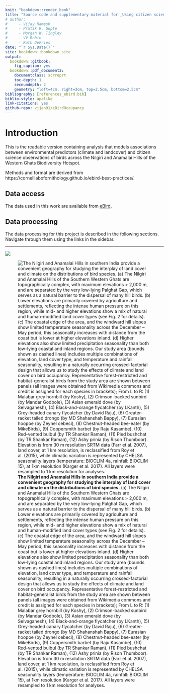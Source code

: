 ```yaml
--- 
knit: "bookdown::render_book"
title: "Source code and supplementary material for _Using citizen science to parse climatic and landcover influences on bird occupancy within a tropical biodiversity hotspot_"
# author: 
#     - Vijay Ramesh
#     - Pratik R. Gupte
#     - Morgan W. Tingley
#     - VV Robin
#     - Ruth DeFries
date: "`r Sys.Date()`"
site: bookdown::bookdown_site
output: 
  bookdown::gitbook:
    fig_caption: yes
  bookdown::pdf_document2:
    documentclass: scrreprt
    toc-depth: 1
    secnumdepth: 2
    geometry: "left=4cm, right=3cm, top=2.5cm, bottom=2.5cm"
bibliography: [references_ebird.bib]
biblio-style: apalike
link-citations: yes
github-repo: vjjan91/eBirdOccupancy
---
```


# Introduction

This is the readable version containing analysis that models associations between environmental predictors (climate and landcover) and citizen science observations of birds across the Nilgiri and Anamalai Hills of the Western Ghats Biodiversity Hotspot. 

Methods and format are derived from https://cornelllabofornithology.github.io/ebird-best-practices/.

## Data access

The data used in this work are available from [eBird](http://ebird.org/data/download).

## Data processing

The data processing for this project is described in the following sections. Navigate through them using the links in the sidebar.

---

![](figs/fig_01.png)

![**The Nilgiri and Anamalai Hills in southern India provide a convenient geography for studying the interplay of land cover and climate on the distributions of bird species.**
(a) The Nilgiri and Anamalai Hills of the Southern Western Ghats are topographically complex, with maximum elevations > 2,000 m, and are separated by the very low-lying Palghat Gap, which serves as a natural barrier to the dispersal of many hill birds. (b) Lower elevations are primarily covered by agriculture and settlements, reflecting the intense human pressure on this region, while mid- and higher elevations show a mix of natural and human-modified land cover types (see Fig. 2 for details). (c) The coastal edge of the area, and the windward hill slopes show limited temperature seasonality across the December – May period; this seasonality increases with distance from the coast but is lower at higher elevations inland. (d) Higher elevations also show limited precipitation seasonality than both low-lying coastal and inland regions. Our study area (bounds shown as dashed lines) includes multiple combinations of elevation, land cover type, and temperature and rainfall seasonality, resulting in a naturally occurring crossed-factorial design that allows us to study the effects of climate and land cover on bird occupancy. Representative forest-restricted and habitat-generalist birds from the study area are shown between panels (all images were obtained from Wikimedia commons and credit is assigned for each species in brackets); From L to R: (1) Malabar grey hornbill (by Koshy), (2) Crimson-backed sunbird (by Mandar Godbole), (3) Asian emerald dove (by Selvaganesh), (4) Black-and-orange flycatcher (by LKanth), (5) Grey-headed canary flycatcher (by David Raju), (6) Greater-racket tailed drongo (by MD Shahanshah Bappy), (7) Eurasian hoopoe (by Zeynel cebeci), (8) Chestnut-headed bee-eater (by MikeBirds), (9) Coppersmith barbet (by Raju Kasambe), (10) Red-vented bulbul (by TR Shankar Raman), (11) Pied bushchat (by TR Shankar Raman), (12) Ashy prinia (by Rison Thumboor). Elevation is from 30 m resolution SRTM data (Farr et al. 2007), land cover, at 1 km resolution, is reclassified from Roy et al. (2015), while climatic variation is represented by CHELSA seasonality layers (temperature: BIOCLIM 4a, rainfall: BIOCLIM 15), at 1km resolution (Karger et al. 2017). All layers were resampled to 1 km resolution for analyses.](figs/fig_01.png)
